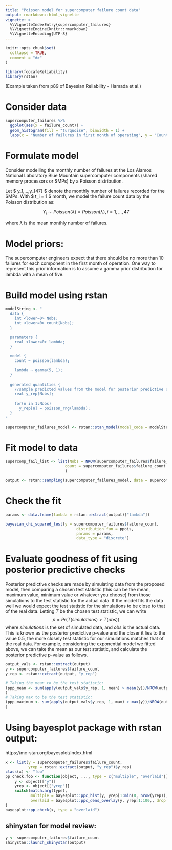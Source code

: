 ```yaml
---
title: "Poisson model for supercomputer failure count data"
output: rmarkdown::html_vignette
vignette: >
  %\VignetteIndexEntry{supercomputer_failures}
  %\VignetteEngine{knitr::rmarkdown}
  %\VignetteEncoding{UTF-8}
---
```


```r
knitr::opts_chunk$set(
  collapse = TRUE,
  comment = "#>"
)
```

```r
library(foocafeReliability)
library(rstan)
```

(Example taken from p89 of Bayesian Reliability - Hamada et al.)


# Consider data

```R

supercomputer_failures %>%
  ggplot(aes(x = failure_count)) +
  geom_histogram(fill = "turquoise", binwidth = 1) +
  labs(x = "Number of failures in first month of operating", y = "Count")


```

# Formulate model

Consider modelling the monthly number of failures at the Los Alamos National
Laboratory Blue Mountain supercomputer components (shared memory processors or
SMPs) by a Poisson distribution.

Let $ y_1,...,y_{47} $ denote the monthly number of failures recorded for the
SMPs. With $ t_i = 1 $ month, we model the failure count data by the Poisson
distribution as:

$$
Y_i \sim \textit{Poisson}(\lambda) = \textit{Poisson}(\lambda), i = 1,...,47
$$

where $\lambda$ is the mean monthly number of failures.

# Model priors:
The supercomputer engineers expect that there should be no more than 10 failures
for each component in the first month of operation. One way to represent this
prior information is to assume a gamma prior distribution for lambda with a
mean of five. 

# Build model using rstan
```R

modelString <- "
  data {
    int <lower=0> Nobs;
    int <lower=0> count[Nobs];
  }

  parameters {
    real <lower=0> lambda;
  }

  model {
    count ~ poisson(lambda);

    lambda ~ gamma(5, 1);
  }
  
  generated quantities {
    //sample predicted values from the model for posterior predictive checks
    real y_rep[Nobs];
    
    for(n in 1:Nobs)
      y_rep[n] = poisson_rng(lambda);
  }
"

supercomputer_failures_model <- rstan::stan_model(model_code = modelString)


```

# Fit model to data
```R

supercomp_fail_list <- list(Nobs = NROW(supercomputer_failures$failure_count),
                          count = supercomputer_failures$failure_count
                          )

output <- rstan::sampling(supercomputer_failures_model, data = supercomp_fail_list, chains = 4, iter = 4000, control = list(adapt_delta = 0.9))

```

# Check the fit
```R

params <- data.frame(lambda = rstan::extract(output)["lambda"])

bayesian_chi_squared_test(y = supercomputer_failures$failure_count,
                               distribution_fun = ppois,
                               params = params,
                               data_type = "discrete")

```


# Evaluate goodness of fit using posterior predictive checks

Posterior predictive checks are made by simulating data from the proposed model,
then comparing a chosen test statistic (this can be the mean, maximum value,
minimum value or whatever you choose) from those simulations to the test
statistic for the actual data. If the model fits the data well we would expect
the test statistic for the simulations to be close to that of the real data.
Letting $T$ be the chosen test statistic, we can write
$$
p = Pr(T(simulations) > T(obs))
$$
where $simulations$ is the set of simulated data, and $obs$ is the actual data.
This is known as the posterior predictive p-value and the closer it lies to the
value $0.5$, the more closely test statistic for our simulations matches that of
the real data.
For example, considering the exponential model we fitted above, we can take
the mean as our test statistic, and calculate the posterior predictive p-value
as follows.

```R

output_vals <- rstan::extract(output)
y <- supercomputer_failures$failure_count
y_rep <- rstan::extract(output, "y_rep")

# Taking the mean to be the test statistic:
(ppp_mean <- sum(apply(output_vals$y_rep, 1, mean) > mean(y))/NROW(output_vals$y_rep)
)
# Taking max to be the test statistic:
(ppp_maximum <- sum(apply(output_vals$y_rep, 1, max) > max(y))/NROW(output_vals$y_rep)
)
```

# Using bayesplot package with rstan output:
https://mc-stan.org/bayesplot/index.html
```R

x <- list(y = supercomputer_failures$failure_count,
          yrep = rstan::extract(output, "y_rep")$y_rep)
class(x) <- "foo"
pp_check.foo <- function(object, ..., type = c("multiple", "overlaid")) {
    y <- object[["y"]]
    yrep <- object[["yrep"]]
    switch(match.arg(type),
           multiple = bayesplot::ppc_hist(y, yrep[1:min(8, nrow(yrep)),, drop = FALSE]),
           overlaid = bayesplot::ppc_dens_overlay(y, yrep[1:100,, drop = FALSE]))
}
bayesplot::pp_check(x, type = "overlaid")

```

## shinystan for model review:
```R
y <- supercomputer_failures$failure_count
shinystan::launch_shinystan(output)

```
